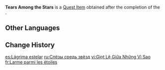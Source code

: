 {{Item Infobox
|id           = 120129
|image        = Item Tears Among the Stars.png
|type         = Quest Items
|quality      = 5
|description  = A drop of water obtained from within the [[All-Devouring Narwhal|colossal beast]] who coveted the [[primordial sea]] of life.<br><br>A philosopher in the faraway ancient world once posited that where there is life, there is death; naturally where there is death, there is life.<br>If not, then the fleeting light cannot resist the eternal darkness, and all withers into nothingness at the end of time.<br>The rules among the stars dictate that nature must be conserved, but the laws of the universe have never been conserved.<br>In a sealed box, destruction always overpowers new life. Millennia upon millennia of prosperity are but an instant in a span of billions of years. The greatest of achievements, the proudest accomplishments, in time all will tarnish, decay, dissipate, and ultimately fade into oblivion.<br>Thus there are things floating in among the stars, once adorned with countless prestigious titles from innumerable civilizations, shedding tears for their ordained demise.<br>Their tears stream down, out of desperation, out of hope, because all desperation and hope alike will be utterly extinguished along with the innumerable stars.<br>Their tears stream down out of sorrow, out of joy, because both will eventually scatter into the cold, dark endless void.<br>Every tiny yet beautiful silhouette and every moment worth remembering will fade with time, even stars.<br>And then there are these so-called "gods" that are determined to save everything worth saving, and devour everything that should be devoured.<br>Until the end of time, until the sea of stars recess into nothing but dying embers, until a newborn "world" moves for the first time in the stomach of the whale.<br>"There will be no more sins, no more sadness, and no more tears, because everything died with the ancient stars."
|source1      = [[The Opera of Noirceur and Blancheur]]
|memento      = Yes
}}
'''Tears Among the Stars''' is a [[Quest Item]] obtained after the completion of the {{Quest|The Opera of Noirceur and Blancheur}}.

==Other Languages==
{{Other Languages
|en      = Tears Among the Stars
|zhs     = 星间之泪
|zhs_rm  = 
|zht     = 星間之淚
|zht_rm  = 
|zh_tl   = 
|ja      = 星間の涙
|ja_rm   = Seikan no Namida
|ja_tl   = 
|ko      = 뭇별 사이의 눈물
|ko_rm   = 
|ko_tl   = 
|es      = Lágrima estelar
|es_tl   = Stellar Tear
|fr      = Larme parmi les étoiles
|fr_tl   = Tear Among the Stars
|ru      = Слёзы средь звёзд
|ru_tl   = 
|th      = น้ำตาแห่งดวงดาว
|th_rm   = 
|th_tl   = 
|vi      = Giọt Lệ Giữa Những Vì Sao
|vi_tl   = 
|de      = Tränen zwischen den Sternen
|de_tl   = Tears Among the Stars
|id      = Air Mata di Lautan Bintang
|id_tl   = Tears in the Sea of Stars
|pt      = Lágrima das Estrelas
|pt_tl   = 
|tr      = Yıldızlar Arasındaki Gözyaşları
|tr_tl   = 
|it      = Lacrime tra le stelle
|it_tl   = 
}}

==Change History==
{{Change History|4.2}}

[[es:Lágrima estelar]]
[[ru:Слёзы средь звёзд]]
[[vi:Giọt Lệ Giữa Những Vì Sao]]
[[fr:Larme parmi les étoiles]]